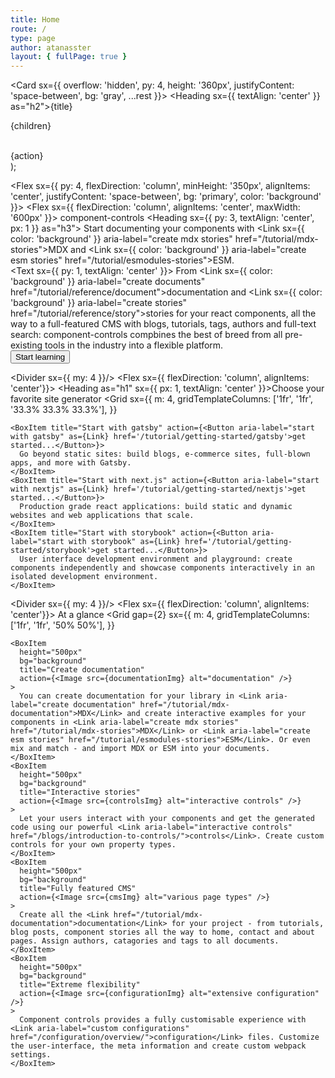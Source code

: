 ```yaml
---
title: Home
route: /
type: page
author: atanasster
layout: { fullPage: true }
---
```



  <Card sx={{ overflow: 'hidden', py: 4, height: '360px', justifyContent: 'space-between', bg: 'gray', ...rest }}>
    <Box>
      <Heading sx={{ textAlign: 'center' }} as="h2">{title}</Heading>
      <p>{children}</p>
    </Box>  
    {action}
  </Card>  
);

<Flex sx={{ py: 4, flexDirection: 'column',  minHeight: '350px', alignItems: 'center', justifyContent: 'space-between', bg: 'primary', color: 'background' }}>
  <Flex sx={{ flexDirection: 'column', alignItems: 'center',  maxWidth: '600px' }}>
    <Heading as="h1">component-controls</Heading>
    <Heading sx={{ py: 3, textAlign: 'center', px: 1 }} as="h3">
      Start documenting your components with <Link sx={{ color: 'background' }} aria-label="create mdx stories" href="/tutorial/mdx-stories">MDX</Link> and <Link sx={{ color: 'background' }} aria-label="create esm stories" href="/tutorial/esmodules-stories">ESM</Link>.
    </Heading>  
    <Text sx={{ py: 1, textAlign: 'center' }}>
      From <Link sx={{ color: 'background' }} aria-label="create documents" href="/tutorial/reference/document">documentation</Link> and <Link sx={{ color: 'background' }} aria-label="create stories" href="/tutorial/reference/story">stories</Link> for your react components, all the way to a full-featured CMS with blogs, tutorials, tags, authors and full-text search: component-controls compbines the best of breed from all pre-existing tools in the industry into a flexible platform.
    </Text>
  </Flex>  
  <Button aria-label="visit tutorial" as={Link} href='/tutorial/'>Start learning</Button>
</Flex>  


<Divider sx={{ my: 4 }}/>
<Flex sx={{ flexDirection: 'column', alignItems: 'center'}}>
  <Heading as="h1" sx={{ px: 1, textAlign: 'center' }}>Choose your favorite site generator</Heading>
  <Grid
    sx={{
      m: 4,
      gridTemplateColumns: ['1fr', '1fr', '33.3% 33.3% 33.3%'],
    }}
  >
    <BoxItem title="Start with gatsby" action={<Button aria-label="start with gatsby" as={Link} href='/tutorial/getting-started/gatsby'>get started...</Button>}>
      Go beyond static sites: build blogs, e-commerce sites, full-blown apps, and more with Gatsby.
    </BoxItem>
    <BoxItem title="Start with next.js" action={<Button aria-label="start with nextjs" as={Link} href='/tutorial/getting-started/nextjs'>get started...</Button>}>
      Production grade react applications: build static and dynamic websites and web applications that scale.
    </BoxItem>
    <BoxItem title="Start with storybook" action={<Button aria-label="start with storybook" as={Link} href='/tutorial/getting-started/storybook'>get started...</Button>}>
      User interface development environment and playground: create components independently and showcase components interactively in an isolated development environment.
    </BoxItem>
  </Grid>
</Flex>  

<Divider sx={{ my: 4 }}/>
<Flex sx={{ flexDirection: 'column', alignItems: 'center'}}>
  <Heading as="h1">At a glance</Heading>
  <Grid
    gap={2}
    sx={{
      m: 4,
      gridTemplateColumns: ['1fr', '1fr', '50% 50%'],
    }}
  >
    <BoxItem
      height="500px"
      bg="background"
      title="Create documentation"
      action={<Image src={documentationImg} alt="documentation" />}
    >
      You can create documentation for your library in <Link aria-label="create documentation" href="/tutorial/mdx-documentation">MDX</Link> and create interactive examples for your components in <Link aria-label="create mdx stories" href="/tutorial/mdx-stories">MDX</Link> or <Link aria-label="create esm stories" href="/tutorial/esmodules-stories">ESM</Link>. Or even mix and match - and import MDX or ESM into your documents. 
    </BoxItem>
    <BoxItem
      height="500px"
      bg="background"
      title="Interactive stories"
      action={<Image src={controlsImg} alt="interactive controls" />}
    >
      Let your users interact with your components and get the generated code using our powerful <Link aria-label="interactive controls" href="/blogs/introduction-to-controls/">controls</Link>. Create custom controls for your own property types.
    </BoxItem>
    <BoxItem
      height="500px"
      bg="background"
      title="Fully featured CMS"
      action={<Image src={cmsImg} alt="various page types" />}
    >
      Create all the <Link href="/tutorial/mdx-documentation">documentation</Link> for your project - from tutorials, blog posts, component stories all the way to home, contact and about pages. Assign authors, catagories and tags to all documents.
    </BoxItem>
    <BoxItem
      height="500px"
      bg="background"
      title="Extreme flexibility"
      action={<Image src={configurationImg} alt="extensive configuration" />}
    >
      Component controls provides a fully customisable experience with <Link aria-label="custom configurations" href="/configuration/overview/">configuration</Link> files. Customize the user-interface, the meta information and create custom webpack settings.      
    </BoxItem>
  </Grid>
</Flex>  